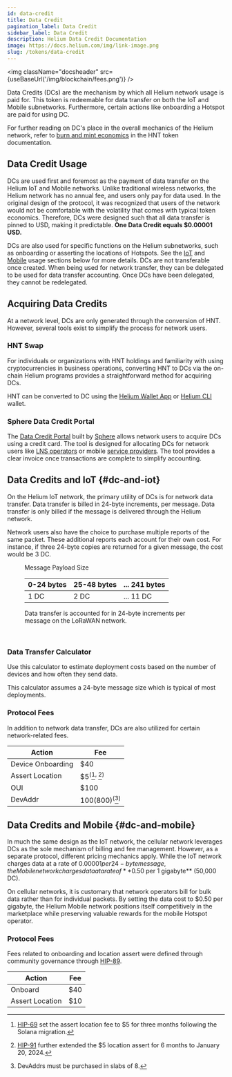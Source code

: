```yaml
---
id: data-credit
title: Data Credit
pagination_label: Data Credit
sidebar_label: Data Credit
description: Helium Data Credit Documentation
image: https://docs.helium.com/img/link-image.png
slug: /tokens/data-credit
---
```



<img className="docsheader" src={useBaseUrl('/img/blockchain/fees.png')} />

Data Credits (DCs) are the mechanism by which all Helium network usage is paid for. This token is
redeemable for data transfer on both the IoT and Mobile subnetworks. Furthermore, certain actions
like onboarding a Hotspot are paid for using DC.

For further reading on DC's place in the overall mechanics of the Helium network, refer to
[burn and mint economics](/tokens/hnt-token/#burn-and-mint-economics) in the HNT token
documentation.

## Data Credit Usage

DCs are used first and foremost as the payment of data transfer on the Helium IoT and Mobile
networks. Unlike traditional wireless networks, the Helium network has no annual fee, and users only
pay for data used. In the original design of the protocol, it was recognized that users of the
network would not be comfortable with the volatility that comes with typical token economics.
Therefore, DCs were designed such that all data transfer is pinned to USD, making it predictable.
**One Data Credit equals $0.00001 USD.**

DCs are also used for specific functions on the Helium subnetworks, such as onboarding or asserting
the locations of Hotspots. See the [IoT](#dc-and-iot) and [Mobile](#dc-and-mobile) usage sections
below for more details. DCs are not transferable once created. When being used for network transfer,
they can be delegated to be used for data transfer accounting. Once DCs have been delegated, they
cannot be redelegated.

## Acquiring Data Credits

At a network level, DCs are only generated through the conversion of HNT. However, several tools
exist to simplify the process for network users.

### HNT Swap

For individuals or organizations with HNT holdings and familiarity with using cryptocurrencies in
business operations, converting HNT to DCs via the on-chain Helium programs provides a
straightforward method for acquiring DCs.

HNT can be converted to DC using the [Helium Wallet App](/wallets/helium-wallet-app) or
[Helium CLI](/wallets/cli-wallet) wallet.

### Sphere Data Credit Portal

The [Data Credit Portal](/tokens/data-credit-portal) built by [Sphere](https://spherepay.co) allows
network users to acquire DCs using a credit card. The tool is designed for allocating DCs for
network users like [LNS operators](/iot/lorawan-network-servers) or mobile
[service providers](/mobile/service-providers). The tool provides a clear invoice once transactions
are complete to simplify accounting.

## Data Credits and IoT {#dc-and-iot}

On the Helium IoT network, the primary utility of DCs is for network data transfer. Data transfer is
billed in 24-byte increments, per message. Data transfer is only billed if the message is delivered
through the Helium network.

Network users also have the choice to purchase multiple reports of the same packet. These additional
reports each account for their own cost. For instance, if three 24-byte copies are returned for a
given message, the cost would be 3 DC.

<figure className="screensnippet-wrapper" style={{ padding: '1.25em 5vw 1em' }}>
  <p>Message Payload Size</p>
  <table className="dc-calc-table" style={{ marginBottom: '1em' }}>
    <thead>
      <tr>
        <th>0-24 bytes</th>
        <th>25-48 bytes</th>
        <th>... 241 bytes</th>
      </tr>
    </thead>
    <tbody>
      <tr>
        <td>1 DC</td>
        <td>2 DC</td>
        <td>... 11 DC</td>
      </tr>
    </tbody>
  </table>
  <figcaption>
    Data transfer is accounted for in 24-byte increments per message on the LoRaWAN network.
  </figcaption>
</figure>
<br />

### Data Transfer Calculator

Use this calculator to estimate deployment costs based on the number of devices and how often they
send data.

This calculator assumes a 24-byte message size which is typical of most deployments.


<figure className="screensnippet-wrapper">
  <OperationCostEstimator />
</figure>

### Protocol Fees

In addition to network data transfer, DCs are also utilized for certain network-related fees.

| Action            | Fee                                             |
| ----------------- | ----------------------------------------------- |
| Device Onboarding | $40                                             |
| Assert Location   | $5<sup>(</sup>[^1]<sup>, </sup>[^2]<sup>)</sup> |
| OUI               | $100                                            |
| DevAddr           | $100 ($800)<sup>(</sup>[^3]<sup>)</sup>         |

[^1]:
    [HIP-69](https://github.com/helium/HIP/blob/main/0069-reassertion-fee-reduction.md) set the
    assert location fee to $5 for three months following the Solana migration.

[^2]:
    [HIP-91](https://github.com/helium/HIP/blob/main/0091-data-driven-extension-reduced-iot-assertion-cost.md)
    further extended the $5 location assert for 6 months to January 20, 2024.

[^3]: DevAddrs must be purchased in slabs of 8.

## Data Credits and Mobile {#dc-and-mobile}

In much the same design as the IoT network, the cellular network leverages DCs as the sole mechanism
of billing and fee management. However, as a separate protocol, different pricing mechanics apply.
While the IoT network charges data at a rate of $0.00001 per 24-byte message, the Mobile network
charges data at a rate of **$0.50 per 1 gigabyte** (50,000 DC).

On cellular networks, it is customary that network operators bill for bulk data rather than for
individual packets. By setting the data cost to $0.50 per gigabyte, the Helium Mobile network
positions itself competitively in the marketplace while preserving valuable rewards for the mobile
Hotspot operator.

### Protocol Fees

Fees related to onboarding and location assert were defined through community governance through
[HIP-89](https://github.com/helium/HIP/blob/main/0089-mobile-network-onboard-fees.md).

| Action          | Fee |
| --------------- | --- |
| Onboard         | $40 |
| Assert Location | $10 |
